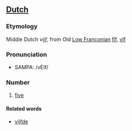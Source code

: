 ==[[Dutch]]==
===Etymology===
Middle Dutch ''vijf'', from Old [[w:Low Franconian|Low Franconian]] [[fîf]], [[vîf]]

===Pronunciation===
*SAMPA: /vEif/

===Number===
#[[five]]

====Related words====
*[[vijfde]]